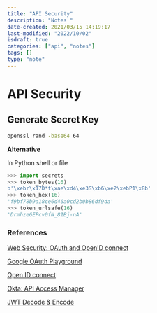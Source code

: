 ```yaml
---
title: "API Security"
description: "Notes "
date-created: 2021/03/15 14:19:17
last-modified: "2022/10/02"
isdraft: true
categories: ["api", "notes"]
tags: []
type: "note"
---
```


# API Security

## Generate Secret Key 

```sh
openssl rand -base64 64
```

**Alternative**

In Python shell or file

```python
>>> import secrets
>>> token_bytes(16)  
b'\xebr\x17D*t\xae\xd4\xe3S\xb6\xe2\xebP1\x8b'
>>> token_hex(16)  
'f9bf78b9a18ce6d46a0cd2b0b86df9da'
>>> token_urlsafe(16)  
'Drmhze6EPcv0fN_81Bj-nA'

```


### References

[Web Security: OAuth and OpenID connect](https://www.lynda.com/Web-Development-tutorials/Welcome/642498/689171-4.html?srchtrk=index%3a1%0alinktypeid%3a2%0aq%3aOauth%0apage%3a1%0as%3arelevance%0asa%3atrue%0aproducttypeid%3a2)

[Google OAuth Playground](https://developers.google.com/oauthplayground/)

[Open ID connect](https://openidconnect.net/)

[Okta: API Access Manager](https://developer.okta.com/)

[JWT Decode & Encode](https://www.jsonwebtoken.io/)
